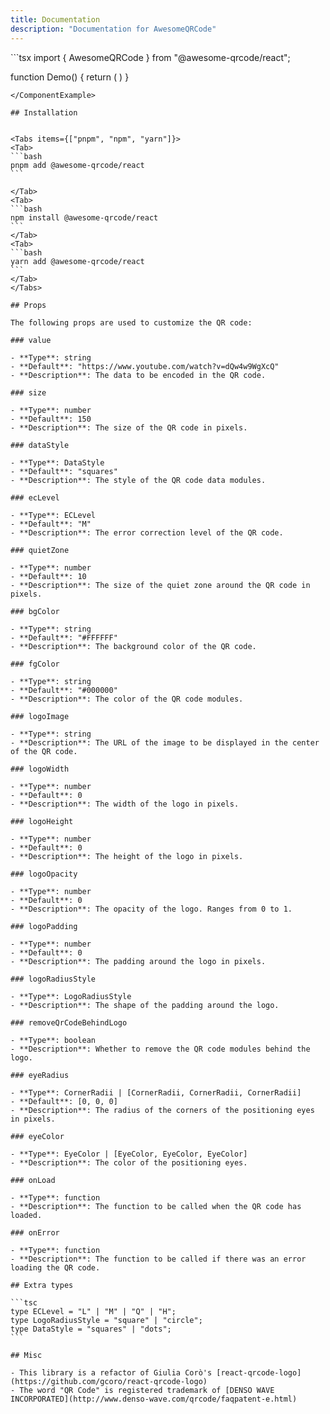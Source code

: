 ```yaml
---
title: Documentation
description: "Documentation for AwesomeQRCode"
---
```



<ComponentExample src="/apps/docs/components/examples/demo.tsx">
<AwesomeQRCodeDemo />
```tsx
  import { AwesomeQRCode } from "@awesome-qrcode/react";
  
  function Demo() {
    return (
      <AwesomeQRCode
        value="This is an Awesome QRCode"
        ecLevel="M"
        size={200}
        dataStyle="dots"
        eyeRadius={12}
        bgColor="#FFFFFF"
        fgColor="black"
        eyeColor="rgb(139,92,246)"
      />
    ) 
  }
````
</ComponentExample>

## Installation


<Tabs items={["pnpm", "npm", "yarn"]}>
<Tab>
```bash
pnpm add @awesome-qrcode/react
```

</Tab>
<Tab>
```bash
npm install @awesome-qrcode/react
```
</Tab>
<Tab>
```bash
yarn add @awesome-qrcode/react
```
</Tab>
</Tabs>

## Props

The following props are used to customize the QR code:

### value

- **Type**: string
- **Default**: "https://www.youtube.com/watch?v=dQw4w9WgXcQ"
- **Description**: The data to be encoded in the QR code.

### size

- **Type**: number
- **Default**: 150
- **Description**: The size of the QR code in pixels.

### dataStyle

- **Type**: DataStyle
- **Default**: "squares"
- **Description**: The style of the QR code data modules.

### ecLevel

- **Type**: ECLevel
- **Default**: "M"
- **Description**: The error correction level of the QR code.

### quietZone

- **Type**: number
- **Default**: 10
- **Description**: The size of the quiet zone around the QR code in pixels.

### bgColor

- **Type**: string
- **Default**: "#FFFFFF"
- **Description**: The background color of the QR code.

### fgColor

- **Type**: string
- **Default**: "#000000"
- **Description**: The color of the QR code modules.

### logoImage

- **Type**: string
- **Description**: The URL of the image to be displayed in the center of the QR code.

### logoWidth

- **Type**: number
- **Default**: 0
- **Description**: The width of the logo in pixels.

### logoHeight

- **Type**: number
- **Default**: 0
- **Description**: The height of the logo in pixels.

### logoOpacity

- **Type**: number
- **Default**: 0
- **Description**: The opacity of the logo. Ranges from 0 to 1.

### logoPadding

- **Type**: number
- **Default**: 0
- **Description**: The padding around the logo in pixels.

### logoRadiusStyle

- **Type**: LogoRadiusStyle
- **Description**: The shape of the padding around the logo.

### removeQrCodeBehindLogo

- **Type**: boolean
- **Description**: Whether to remove the QR code modules behind the logo.

### eyeRadius

- **Type**: CornerRadii | [CornerRadii, CornerRadii, CornerRadii]
- **Default**: [0, 0, 0]
- **Description**: The radius of the corners of the positioning eyes in pixels.

### eyeColor

- **Type**: EyeColor | [EyeColor, EyeColor, EyeColor]
- **Description**: The color of the positioning eyes.

### onLoad

- **Type**: function
- **Description**: The function to be called when the QR code has loaded.

### onError

- **Type**: function
- **Description**: The function to be called if there was an error loading the QR code.

## Extra types

```tsc
type ECLevel = "L" | "M" | "Q" | "H";
type LogoRadiusStyle = "square" | "circle";
type DataStyle = "squares" | "dots";
```

## Misc

- This library is a refactor of Giulia Corò's [react-qrcode-logo](https://github.com/gcoro/react-qrcode-logo)
- The word "QR Code" is registered trademark of [DENSO WAVE INCORPORATED](http://www.denso-wave.com/qrcode/faqpatent-e.html)
